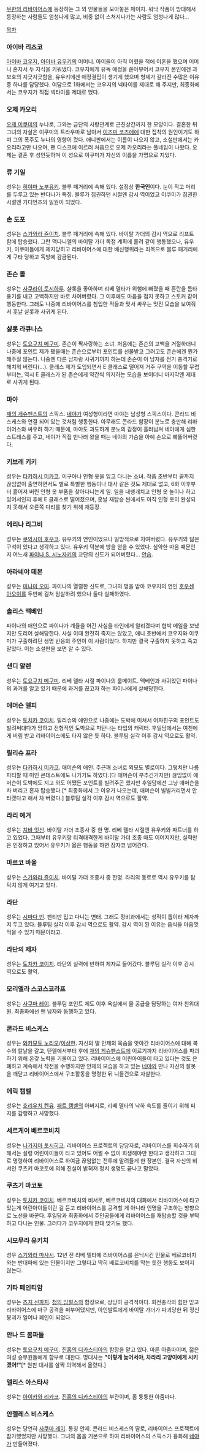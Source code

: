 [[무한의 리바이어스]]에 등장하는 그 외 인물들을 모아놓은 페이지.
워낙 작품이 방대해서 등장하는 사람들도 엄청나게 많고, 비중 없이 스쳐지나가는 사람도 엄청나게 많다...

[[목차]]

=== 아이바 리츠코 ===
[[아이바 코우지]], [[아이바 유우키]]의 어머니. 아이들이 아직 어렸을 적에 이혼을 했으며 어머니 혼자서 두 자식을 키워냈다. 코우지에게 유독 애정을 쏟아부어서 코우지 본인에겐 과보호의 지긋지긋함을, 유우키에겐 애정결핍이 생기게 했으며 형제가 갈라진 수많은 이유 중 하나를 담당했다. 여담으로 1화에서는 코우지의 넥타이를 제대로 해 주지만, 최종화에서는 코우지가 직접 넥타이를 제대로 맸다. 

=== 오제 카오리 ===
[[오제 이쿠미]]의 누나로, 그와는 금단의 사랑관계로 근친상간까지 한 모양이다. 결혼한 뒤 그녀의 자살은 이쿠미의 트라우마로 남아서 [[이즈미 코즈에]]에 대한 집착의 원인이기도 하며 그의 폭주도 누나의 영향이 컸다. 애니판에서는 이름이 나오지 않고, 소설판에서는 카오리라고만 나오며, 팬 디스크에 이르러 처음으로 오제 카오리라는 풀네임이 나왔다. 오제는 결혼 후 성인듯하며 이 성으로 이쿠미가 자신의 이름을 가명으로 지었다.

=== 류 기일 === 
성우는 [[히야마 노부유키]]. 블루 패거리에 속해 있다. 설정상 '''한국인'''이다. 눈이 작고 머리를 두루고 있는 반다나가 특징. 블루가 집권하던 시절엔 감시 역이었고 이쿠미가 집권한 시절엔 가디언즈의 일원이 되었다.

=== 손 도포 ===
성우는 [[스가와라 쥰이치]]. 블루 패거리에 속해 있다.
바이탈 가더의 감시 역으로 리프트 함에 탑승했다. 그란 맥다니엘의 바이탈 가더 독점 계획에 홀려 같이 행동했으나, 유우키, 이쿠미들에게 제지당하고 리바이어스에 대한 배신행위라는 죄목으로 블루 패거리에게 구타 당하고 독방에 감금된다.

=== 존슨 콜 ===
성우는 [[사쿠라이 토시하루]]. 샬롯을 좋아하며 리베 델타가 위험에 빠졌을 때 혼란을 틈타 용기를 내고 고백하지만 바로 차여버렸다. 그 이후에도 마음을 접지 못하고 스토커 같이 행동한다. 그래도 나중에 리바이어스를 침입한 적들과 맞서 싸우는 멋진 모습을 보여줘서 훗날 샬롯과 사귀게 된다.

=== 샬롯 라큐나스 ===
성우는 [[토요구치 메구미]]. 존슨이 짝사랑하는 소녀. 처음에는 존슨의 고백을 거절하더니 나중에 포인트 제가 됐을때는 존슨으로부터 포인트를 선물받고 그러고도 존슨에겐 뭔가 해주질 않는다. 나중엔 다른 남자랑 사귀기까지 하는데 존슨이 이 남자를 전기 충격기로 해치워 버린다(...). 클래스 제가 도입되면서 E 클래스로 떨어져 거주 구역을 이동할 무렵부터는, 역시 E 클래스가 된 존슨에게 약간씩 의지하는 모습을 보이더니 마지막엔 제대로 사귀게 된다.

=== 마야 ===
[[재의 게슈펜스트]]의 스픽스. [[네야]]가 여성형이라면 마야는 남성형 스픽스이다. 콘라드 비스케스와 연결 되어 있는 것처럼 행동한다. 아무래도 콘라드 함장이 분노로 충만해 리바이어스와 싸우려 하기 때문에, 마야도 과도하게 분노의 감정이 흘러넘쳐 네야에게 심한 스트레스를 주고, 네야가 직접 만나러 왔을 때는 네야의 가슴을 아예 손으로 꿰뚫어버렸다.

=== 키브레 키키 === 
성우는 [[타카하시 미카코]]. 이구아나 인형 옷을 입고 다니는 소녀. 작품 초반부터 끝까지 끊임없이 출연하면서도 별로 특별한 행동이나 대사 같은 것도 제대로 없고, 6화 이후부터 흩어져 버린 인형 옷 부품을 찾아다니는게 일. 일을 내팽개치고 인형 옷 놀이나 하고 있어서인지 후에 E 클래스로 떨어졌으며, 훗날 재탑승 씬에서도 아직 인형 옷이 완성되지 못해서 오른쪽 다리를 찾기 위해 재등장.

=== 에리나 리그비 === 
성우는 [[쿠와시마 호우코]]. 유우키의 연인이었으나 일방적으로 차여버렸다. 유우키와 닮은 구석이 있다고 생각하고 있다. 유우키 덕분에 방을 얻을 수 있었다. 심약한 마음  때문인지 어느새 [[파이나 S. 시노자키]]의 교단의 신도가 되어버렸다... [[안습]].

=== 아라네야 데본 ===
성우는 [[미나미 오미]]. 파이나의 열렬한 신도로, 그녀의 명을 받아 코우지의 연인 [[호우센 아오이]]를 두번에 걸쳐 암살하려 했으나 둘다 실패하였다. 

=== 솔리스 맥베인 ===
파이나의 애인으로 파이나가 계율을 어긴 사실을 타인에게 알리겠다며 협박 메일을 보냈지만 도리어 살해당한다. 사실 이때 완전히 죽지는 않았고, 애니 초반에서 코우지와 이쿠미가 구출하려던 생명 반응의 주인이 이 사람이었다. 하지만 결국 구출하지 못하고 죽고 말았다. 이는 소설판을 보면 알 수 있다.

=== 샌디 알렌 ===
성우는 [[토요구치 메구미]]. 리베 델타 시절 파이나의 룸메이트. 맥베인과 사귀었던 파이나의 과거를 알고 있기 때문에 과거를 끊고자 하는 파이나에게 살해당한다.

=== 애머슨 엘피 ===
성우는 [[토치카 코이치]]. 릴리슈의 애인으로 나중에는 도박에 미쳐서 여자친구의 포인트도 빌려써대다가 망하고 전형적인 도박으로 파탄나는 타입의 캐릭터. 후일담에서는 여친에게 버림 받고 리바이어스에도 타지 않은 듯 하다. 블루팀 실각 이후 감시 역으로도 활약.

=== 릴리슈 프라 === 
성우는 [[타카하시 미카코]]. 애머슨의 애인. 주근깨 소녀로 외모도 별로이다. 그렇치만 나름 파티할 때 미인 콘테스트에도 나가기도 하였다.(다 애머슨이 부추긴거지만) 끊임없이 애머슨이 도박에도 지고 와도 어쨌든 포인트를 빌려주곤 했지만 후일담에선 그냥 애머슨을 차 버리고 혼자 탑승했다.[* 최종화에서 그 이유가 나오는데, 애머슨이 빌빌거리면서 안 타겠다고 해서 차 버렸다.] 블루팀 실각 이후 감시 역으로도 활약.

=== 라리 예거 ===
성우는 [[치바 잇신]]. 바이탈 가더 조종사 중 한 명. 리베 델타 시절엔 유우키와 파트너를 하고 있었다. 그때부터 유우키랑 티격태격한게 바이탈 가더 조종 때도 이어지지만, 실력만은 인정하고 있어서 유우키가 옳은 행동을 하면 잠자코 넘어간다.

=== 마르코 바울 ===
성우는 [[스가와라 쥰이치]]. 바이탈 가더 조종사 중 한명. 라리의 동료로 역시 유우키를 탐탁치 않게 여기고 있다. 

=== 라단 ===
성우는 [[시마다 빈]]. 팬티만 입고 다니는 변태. 그래도 정비과에서는 성적이 톱이라 제자까지 두고 있다. 블루팀 실각 이후 감시 역으로도 활약. 감시 역이 된 이유는 음식을 마음껏 먹을 수 있기 때문이라고.

=== 라단의 제자 ===
성우는 [[토치카 코이치]]. 라단의 실력에 반하여 제자로 들어갔다. 블루팀 실각 이후 감시 역으로도 활약.

=== 모리엘라 스코스코라프 ===
성우는 [[사쿠마 레이]]. 블루팀 포인트 제도 이후 욕실에서 물 공급을 담당하는 여자 친위대원. 최종화에선 왠 남자와 동행하고 있다.

=== 콘라드 비스케스 === 
성우는 [[와카모토 노리오]]/[[이상헌]]. 자신의 딸 안제의 목숨을 앗아간 리바이어스에 대해 복수의 칼날을 갈고, 탄델에서부터 후에 [[재의 게슈펜스트]]에 이르기까지 리바이어스를 파괴하기 위해 온갖 노력을 기울이고 있다. 리바이어스에 어린아이들이 타고 있다는 것도 은폐하고 계속해서 작전을 수행하지만 안제의 모습을 하고 있는 [[네야]]와 만나 자신의 잘못을 깨닫고 리바이어스에서 구조활동을 명령한 뒤 니들건으로 자살한다.

=== 에릭 캠벨 ===
성우는 [[호리우치 켄유]]. [[패트 캠벨]]의 아버지로, 리베 델타의 낙하 속도를 줄이기 위해 퍼지를 감행하고 사망했다. 

=== 세르게이 베르코비치 ===
성우는 [[나가지마 토시히코]]. 리바이어스 프로젝트의 담당자로, 리바이어스를 회수하기 위해서는 설령 어린아이들이 타고 있어도 어쩔 수 없이 희생해야만 한다고 생각하고 그대로 명령하여 리바이어스로 하여금 끊임없는 전투에 말려들게 한 장본인. 결국 자신의 비서인 쿠츠키 마코토에 의해 진실이 밝혀져 정치 생명도 끝나고 말았다.

=== 쿠츠기 마코토 === 
성우는 [[토치카 코이치]]. 베르코비치의 비서로, 베르코비치의 대화에서 리바이어스에 타고 있는게 어린아이들이란 걸 듣고 리바이어스를 공격할 게 아니라 인명을 구조하는 방향으로 노선을 바꾼다. 후일담과 최종화에서 주인공들에게 리바이어스를 재탑승할 것을 부탁하고 다니는 인물. 그러다가 코우지에게 한대 맞기도 했다.

=== 시모무라 유키치 ===
성우 [[스기와라 마사시]]. 12년 전 리베 델타에 리바이어스를 은닉시킨 인물로 베르코비치와는 반대파에 있는 인물이지만 그렇다고 딱히 베르코비치를 막는 듯한 행동도 보이지 않는다.

=== 기타 페인티암 ===
성우는 [[츠지 신파치]]. [[청의 임펄스]]의 함장으로, 상당히 공격적이다. 회전충각의 힘만 믿고 리바이어스에 마구 공격을 퍼부어댔지만, 아인발트에게 바이탈 가더가 파괴당한 뒤 정신붕괴가 일어나 폐인이 되었다.

=== 안나 드 봄파돌 ===
성우는 [[토요구치 메구미]]. [[진홍의 디카스티아]]의 함장을 맡고 있다. 마른 아줌마이며, 젊은 여성 승무원들에게 함부로 대한다. 명대사는 '''"이렇게 늦어서야, 차라리 고양이에게 시키겠어!"'''[* 원판 대사를 살짝 의역해서 올렸다.]

=== 앨리스 아스타샤 ===
성우는 [[아이카와 리카코]]. [[진홍의 디카스티아]]의 부관이며, 좀 퉁퉁한 아줌마다. 

=== 안젤레스 비스케스 ===
성우는 당연히 [[사쿠마 레이]]. 통칭 안제. 콘라드 비스케스의 딸로, 리바이어스 프로젝트에 참가했었지만 사망했다. 그녀의 몸을 기본으로 하여 리바이어스의 스픽스가 융화해 [[네야]]가 만들어졌다.


